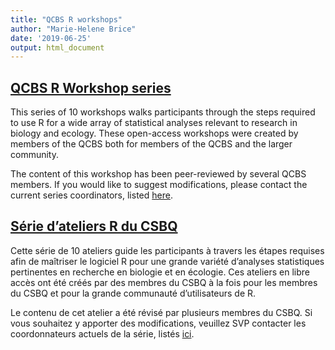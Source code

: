 ```yaml
---
title: "QCBS R workshops"
author: "Marie-Helene Brice"
date: '2019-06-25'
output: html_document
---
```




## [QCBS R Workshop series](https://wiki.qcbs.ca/r)

This series of 10 workshops walks participants through the steps required to use R for a wide array of statistical analyses relevant to research in biology and ecology. These open-access workshops were created by members of the QCBS both for members of the QCBS and the larger community.

The content of this workshop has been peer-reviewed by several QCBS members. If you would like to suggest modifications, please contact the current series coordinators, listed [here](https://wiki.qcbs.ca/r).

## [Série d'ateliers R du CSBQ](https://wiki.qcbs.ca/r)

Cette série de 10 ateliers guide les participants à travers les étapes requises afin de maîtriser le logiciel R pour une grande variété d’analyses statistiques pertinentes en recherche en biologie et en écologie. Ces ateliers en libre accès ont été créés par des membres du CSBQ à la fois pour les membres du CSBQ et pour la grande communauté d’utilisateurs de R.

Le contenu de cet atelier a été révisé par plusieurs membres du CSBQ. Si vous souhaitez y apporter des modifications, veuillez SVP contacter les coordonnateurs actuels de la série, listés [ici](https://wiki.qcbs.ca/r).
